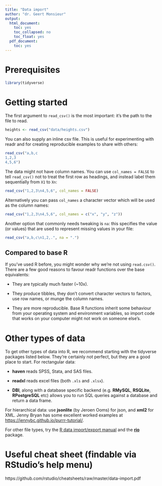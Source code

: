 ```yaml
---
title: "Data import"
author: "dr. Geert Monsieur"
output:
  html_document:
    toc: yes
    toc_collapsed: no
    toc_float: yes
  pdf_document:
    toc: yes
---
```


# Prerequisites
  
```r
library(tidyverse)
```

# Getting started

The first argument to `read_csv()` is the most important: it's the path to the file to read.

```r
heights <- read_csv("data/heights.csv")
```

You can also supply an inline csv file. This is useful for experimenting with readr and for creating reproducible examples to share with others:

```r
read_csv("a,b,c
1,2,3
4,5,6")
```

The data might not have column names. You can use `col_names = FALSE` to tell `read_csv()` not to treat the first row as headings, and instead label them sequentially from `X1` to `Xn`:
    
```r
read_csv("1,2,3\n4,5,6", col_names = FALSE)
```
    
Alternatively you can pass `col_names` a character vector which will be used as the column names:
    
```r
read_csv("1,2,3\n4,5,6", col_names = c("x", "y", "z"))
```
    
Another option that commonly needs tweaking is `na`: this specifies the value (or values) that are used to represent missing values in your file:

```r
read_csv("a,b,c\n1,2,.", na = ".")
```

## Compared to base R

If you've used R before, you might wonder why we're not using `read.csv()`. There are a few good reasons to favour readr functions over the base equivalents:

* They are typically much faster (~10x).

* They produce tibbles, they don't convert character vectors to factors,
  use row names, or munge the column names.

* They are more reproducible. Base R functions inherit some behaviour from
  your operating system and environment variables, so import code that works 
  on your computer might not work on someone else's.
  
# Other types of data

To get other types of data into R, we recommend starting with the tidyverse packages listed below. They're certainly not perfect, but they are a good place to start. For rectangular data:

* __haven__ reads SPSS, Stata, and SAS files.

* __readxl__ reads excel files (both `.xls` and `.xlsx`).

* __DBI__, along with a database specific backend (e.g. __RMySQL__, 
  __RSQLite__, __RPostgreSQL__ etc) allows you to run SQL queries against a 
  database and return a data frame.

For hierarchical data: use __jsonlite__ (by Jeroen Ooms) for json, and __xml2__ for XML. Jenny Bryan has some excellent worked examples at <https://jennybc.github.io/purrr-tutorial/>.

For other file types, try the [R data import/export manual](https://cran.r-project.org/doc/manuals/r-release/R-data.html) and the [__rio__](https://github.com/leeper/rio) package.

# Useful cheat sheet (findable via RStudio's help menu)

https://github.com/rstudio/cheatsheets/raw/master/data-import.pdf